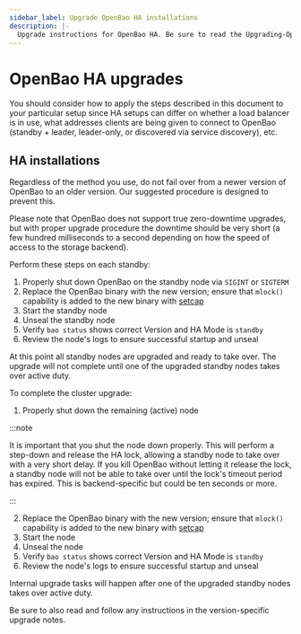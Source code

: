 ```yaml
---
sidebar_label: Upgrade OpenBao HA installations
description: |-
  Upgrade instructions for OpenBao HA. Be sure to read the Upgrading-OpenBao Guides as well.
---
```


# OpenBao HA upgrades

You should consider how to apply the steps described in this document to your
particular setup since HA setups can differ on whether a load balancer is in
use, what addresses clients are being given to connect to OpenBao (standby +
leader, leader-only, or discovered via service discovery), etc.

## HA installations

Regardless of the method you use, do not fail over from a newer version of OpenBao
to an older version. Our suggested procedure is designed to prevent this.

Please note that OpenBao does not support true zero-downtime upgrades, but with
proper upgrade procedure the downtime should be very short (a few hundred
milliseconds to a second depending on how the speed of access to the storage
backend).

Perform these steps on each standby:

1. Properly shut down OpenBao on the standby node via `SIGINT` or `SIGTERM`
2. Replace the OpenBao binary with the new version; ensure that `mlock()`
   capability is added to the new binary with
   [setcap](/docs/configuration#disable_mlock)
3. Start the standby node
4. Unseal the standby node
5. Verify `bao status` shows correct Version and HA Mode is `standby`
6. Review the node's logs to ensure successful startup and unseal

At this point all standby nodes are upgraded and ready to take over. The
upgrade will not complete until one of the upgraded standby nodes takes over
active duty.

To complete the cluster upgrade:

1. Properly shut down the remaining (active) node

:::note

It is important that you shut the node down properly.
This will perform a step-down and release the HA lock, allowing a standby
node to take over with a very short delay.
If you kill OpenBao without letting it release the lock, a standby node will
not be able to take over until the lock's timeout period has expired. This
is backend-specific but could be ten seconds or more.

:::

2. Replace the OpenBao binary with the new version; ensure that `mlock()`
   capability is added to the new binary with
   [setcap](/docs/configuration#disable_mlock)
3. Start the node
4. Unseal the node
5. Verify `bao status` shows correct Version and HA Mode is `standby`
6. Review the node's logs to ensure successful startup and unseal

Internal upgrade tasks will happen after one of the upgraded standby nodes
takes over active duty.

Be sure to also read and follow any instructions in the version-specific
upgrade notes.

